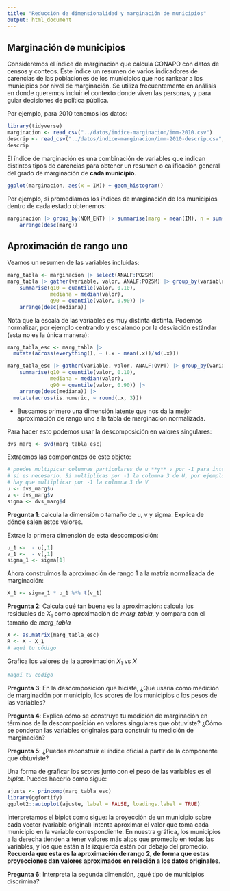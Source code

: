 ```yaml
---
title: "Reducción de dimensionalidad y marginación de municipios"
output: html_document
---
```


## Marginación de municipios

Consideremos el índice de marginación que calcula CONAPO con datos
de censos y conteos. Este índice un resumen de varios indicadores de carencias de las
poblaciones de los municipios que nos rankear a los municipios por nivel de marginación.
Se utiliza frecuentemente en análisis en donde queremos incluir el contexto
donde viven las personas, y para guiar decisiones
de política pública.

Por ejemplo, para 2010 tenemos los datos:

```r
library(tidyverse)
marginacion <- read_csv("../datos/indice-marginacion/imm-2010.csv")
descrip <- read_csv("../datos/indice-marginacion/imm-2010-descrip.csv", skip = 2)
descrip 
```

El índice de marginación es una combinación de variables que indican
distintos tipos de carencias para obtener un resumen o calificación general
del grado de marginación de **cada municipio**.

```r
ggplot(marginacion, aes(x = IM)) + geom_histogram()
```

Por ejemplo, si promediamos los índices de marginación de los municipios dentro
de cada estado obtenemos:

```r
marginacion |> group_by(NOM_ENT) |> summarise(marg = mean(IM), n = sum(POB_TOT)) |> 
    arrange(desc(marg))
```


## Aproximación de rango uno 

Veamos un resumen de las variables incluidas:

```r
marg_tabla <- marginacion |> select(ANALF:PO2SM)
marg_tabla |> gather(variable, valor, ANALF:PO2SM) |> group_by(variable) |> 
    summarise(q10 = quantile(valor, 0.10),
              mediana = median(valor), 
              q90 = quantile(valor, 0.90)) |> 
    arrange(desc(mediana))
```

Nota que la escala de las variables es muy distinta distinta. Podemos normalizar,
por ejemplo centrando y escalando por la desviación estándar (esta no es la única manera):

```r
marg_tabla_esc <- marg_tabla |> 
  mutate(across(everything(), ~ (.x - mean(.x))/sd(.x)))   
```


```r
marg_tabla_esc |> gather(variable, valor, ANALF:OVPT) |> group_by(variable) |> 
    summarise(q10 = quantile(valor, 0.10),
              mediana = median(valor), 
              q90 = quantile(valor, 0.90)) |> 
    arrange(desc(mediana)) |> 
  mutate(across(is.numeric, ~ round(.x, 3)))
```


- Buscamos primero una dimensión latente que nos da la mejor
aproximación de rango uno a la tabla de marginación normalizada. 

Para hacer esto podemos usar la descomposición en valores singulares:

```r
dvs_marg <- svd(marg_tabla_esc) 
```

Extraemos las componentes de este objeto:

```r
# puedes multipicar columnas particulares de u **y** v por -1 para interpretar más fácilmente
# si es necesario. Si multiplicas por -1 la columna 3 de U, por ejemplo, también 
# hay que multiplicar por -1 la columna 3 de V
u <- dvs_marg$u
v <- dvs_marg$v
sigma <- dvs_marg$d
```

**Pregunta 1**: calcula la dimensión o tamaño de u, v y sigma. Explica de dónde salen estos valores.

Extrae la primera dimensión de esta descomposición:

```r
u_1 <-  - u[,1]
v_1 <-  - v[,1]
sigma_1 <- sigma[1]
```

Ahora construimos la aproximación de rango 1 a la matriz normalizada de marginación:

```r
X_1 <- sigma_1 * u_1 %*% t(v_1)
```

**Pregunta 2**: Calcula qué tan buena es la aproximación: calcula los residuales de $X_1$ 
como aproximación de *marg_tabla*, y compara con el tamaño de *marg_tabla*

```r
X <- as.matrix(marg_tabla_esc)
R <- X - X_1
# aquí tu código
```
Grafica los valores de la aproximación $X_1$ vs $X$

```r
#aquí tu código
```



**Pregunta 3**: En la descomposición que hiciste, ¿Qué usaría cómo medición de marginación por municipio,
los scores de los municipios o los pesos de las variables?

**Pregunta 4**: Explica cómo se construye tu medición de marginación en términos
de la descomposición en valores singulares que obtuviste? ¿Cómo se ponderan las
variables originales para construir tu medición de marginación?

**Pregunta 5**: ¿Puedes reconstruir el índice oficial a partir de la componente que obtuviste?

Una forma de graficar los scores junto con el peso de las variables es el *biplot*. Puedes
hacerlo como sigue:

```r
ajuste <- princomp(marg_tabla_esc)
library(ggfortify)
ggplot2::autoplot(ajuste, label = FALSE, loadings.label = TRUE)
```
Interpretamos el biplot como sigue: la proyección de un municipio sobre cada vector (variable
original) intenta aproximar el valor que toma cada municipio en la variable correspondiente. En nuestra gráfica, los municipios a la derecha tienden a tener valores más altos que promedio en todas las variables, y los que están a la izquierda están por debajo del promedio. **Recuerda que esta es la aproximación de rango 2, de forma que estas proyecciones dan valores aproximados en relación a los datos originales**.

**Pregunta 6**: Interpreta la segunda dimensión, ¿qué tipo de municipios discrimina?
